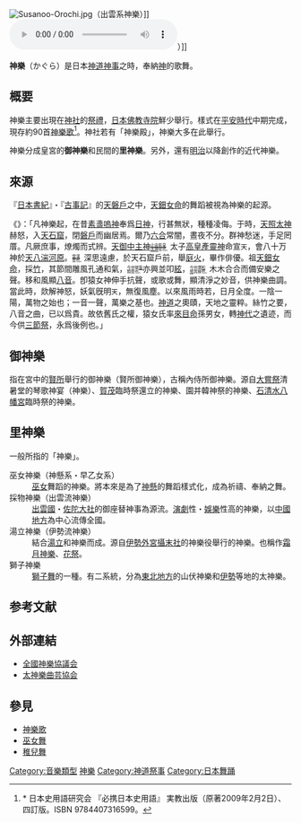 {{otheruses|神樂 (消歧義)}}

[[File:Susanoo-Orochi.jpg|thumb]]（出雲系神樂）]]
[[File:Kaibara-Hachiman-Jinja3727.ogg|thumb]]）]]
{{神道}}

'''神樂'''（かぐら）是日本[[神道|神道]][[神事|神事]]之時，奉納[[神_(神道)|神]]的歌舞。

== 概要 ==
神樂主要出現在[[神社|神社]]的[[祭_(日本)|祭禮]]，[[日本佛教|日本佛教]][[寺院|寺院]]鮮少舉行。樣式在[[平安時代|平安時代]]中期完成，現存約90首[[神樂歌|神樂歌]]<ref name="yougo">* 日本史用語研究会 『必携日本史用語』 実教出版（原著2009年2月2日）、四訂版。ISBN 9784407316599。</ref>。神社若有「神樂殿」，神樂大多在此舉行。

神樂分成皇宮的'''御神樂'''和民間的'''里神樂'''。另外，還有[[明治|明治]]以降創作的近代神樂。

== 來源 ==
『[[日本書紀|日本書紀]]』・『[[古事記|古事記]]』的[[天磐戶|天磐戶]]之中，[[天鈿女命|天鈿女命]]的舞蹈被視為神樂的起源。

《{{tsl|ja|神道五部書|豐受皇太神宮御鎮座本記}}》：「凡神樂起，在昔[[素戔嗚尊|素盞嗚神]]奉爲[[天照大神|日神]]，行甚無狀，種種凌侮。于時，[[天照大神|天照太神]]赫怒，入[[天岩戶|天石窟]]，閉[[天岩戶|磐戶]]而幽居焉。爾乃[[六合|六合]]常闇，晝夜不分。群神愁迷，手足罔厝。凡厥庶事，燎燭而式辨。[[天御中主神|天御中主神]]<span style="color:transparent;font-size:0px">〈</span><span style="display:inline-block;font-size:0.5em;font-weight:inherit;vertical-align:middle;line-height:1em;"><span style="display:block">[[止由氣皇太神|止由氣皇]]</span><span style="display:block">[[止由氣皇太神|太神]]是也。</span></span><span style="color:transparent;font-size:0px">〉</span>太子[[高皇產靈神|高皇產靈神]]命宣<small>天</small>，會八十万神於[[天八湍河原|天八湍河原]]。<span style="color:transparent;font-size:0px">〈</span><span style="display:inline-block;font-size:0.5em;font-weight:inherit;vertical-align:middle;line-height:1em;"><span style="display:block">[[銀河系|雲漢]]</span><span style="display:block">是也。</span></span><span style="color:transparent;font-size:0px">〉</span>深思遠慮，於天石窟戶前，舉[[庭火|庭火]]，畢作俳優。{{tsl|ja|猿女君|猿女氏|猿女君}}祖[[天鈿女命|天鈿女命]]，採{{tsl|ja|天香久山|天香山}}[[竹|竹]]，其節間雕風孔通和氣，<span style="color:transparent;font-size:0px">〈</span><span style="display:inline-block;font-size:0.5em;font-weight:inherit;vertical-align:middle;line-height:1em;"><span style="display:block">今世號[[笛|笛]]</span><span style="display:block">類是也。</span></span><span style="color:transparent;font-size:0px">〉</span>亦{{link-ja|天香弓|天之麻迦古弓}}興並叩[[弦_(射箭)|絃]]，<span style="color:transparent;font-size:0px">〈</span><span style="display:inline-block;font-size:0.5em;font-weight:inherit;vertical-align:middle;line-height:1em;"><span style="display:block">今世謂[[和琴|和]]</span><span style="display:block">[[和琴|琴]]其緣也。</span></span><span style="color:transparent;font-size:0px">〉</span>木木合合而備安樂之聲。移和風顯[[八音|八音]]。卽猿女神伸手抗聲，或歌或舞，顯清淨之妙音，供神樂曲調。當此時，欻解神怒，妖氣旣明<small>天</small>，無復風塵。以來風雨時若，日月全度。一陰一陽，萬物之始也；一音一聲，萬樂之基也。[[神道|神道]]之奧賾，天地之靈粹。絲竹之要，八音之曲，已以爲貴。故依舊氏之權，猿女氏率[[來目命|來目命]]孫{{link-ja|屯倉}}男女，轉[[日本神話|神代]]之遺迹，而今供[[三節祭|三節祭]]，永爲後例也。」

== 御神樂 ==
指在宮中的[[賢所|賢所]]舉行的御神樂（賢所御神樂），古稱內侍所御神樂。源自[[大嘗祭|大嘗祭]]清暑堂的琴歌神宴（神樂）、[[賀茂神社|賀茂]]臨時祭還立的神樂、園并韓神祭的神樂、[[石清水八幡宮|石清水八幡宮]]臨時祭的神樂。

== 里神樂 ==
一般所指的「神樂」。
;巫女神樂（神懸系・早乙女系）
:[[巫女|巫女]]舞蹈的神樂。將本來是為了[[附身|神懸]]的舞蹈樣式化，成為祈禱、奉納之舞。
;採物神樂（出雲流神樂）
:[[出雲國|出雲國]]・[[佐太神社|佐陀大社]]的御座替神事為源流。[[演劇|演劇]]性・[[娛樂|娛樂]]性高的神樂，以[[中國地方|中國地方]]為中心流傳全國。
;湯立神樂（伊勢流神樂）
:結合[[湯立|湯立]]和神樂而成。源自[[伊勢神宮|伊勢外宮]][[攝末社|攝末社]]的神樂役舉行的神樂。也稱作[[霜月神樂|霜月神樂]]、[[花祭|花祭]]。
;獅子神樂
:[[獅子舞|獅子舞]]的一種。有二系統，分為[[東北地方_(日本)|東北地方]]的山伏神樂和[[伊勢國|伊勢]]等地的太神樂。

== 参考文献 ==
{{Reflist}}

== 外部連結 ==
{{Commons category|Kagura}}
* [https://web.archive.org/web/20140516193041/http://kagura.gr.jp/ 全國神樂協議会]
* [http://www.daikagura.org/ 太神樂曲芸協会] {{Wayback|url=http://www.daikagura.org/ |date=20200627054159 }}

== 參見 ==
{{Portal box|日本|宗教|音乐}}
* [[神樂歌|神樂歌]]
* [[巫女舞|巫女舞]]
* [[稚兒舞|稚兒舞]]

{{日本的传统艺能}}
{{Authority control}}
[[Category:音樂類型|Category:音樂類型]]
[[Category:神樂|]]
[[Category:神道祭事|Category:神道祭事]]
[[Category:日本舞踊|Category:日本舞踊]]